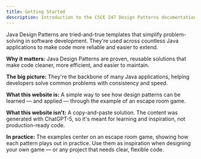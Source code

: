 ```yaml
---
title: Getting Started
description: Introduction to the CSCE 247 Design Patterns documentation site.
---
```


Java Design Patterns are tried-and-true templates that simplify problem-solving in software development. 
They're used across countless Java applications to make code more reliable and easier to extend.

**Why it matters:** Java Design Patterns are proven, reusable solutions that make code cleaner, more efficient, and easier to maintain.

**The big picture:** They're the backbone of many Java applications, helping developers solve common problems with consistency and speed.

**What this website is:** A simple way to see how design patterns can be learned — and applied — through the example of an escape room game.

**What this website isn't:** A copy-and-paste solution. The content was generated with ChatGPT-5, so it's meant for learning and inspiration, not production-ready code.

**In practice:** The examples center on an escape room game, showing how each pattern plays out in practice. Use them as inspiration when designing your own game — or any project that needs clear, flexible code.